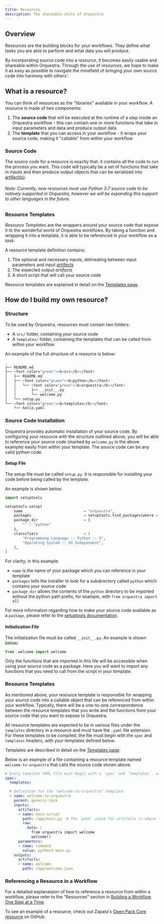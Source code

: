 ```yaml
---
title: Resources
description: The shareable units of Orquestra
---
```


## Overview

Resources are the building blocks for your workflows. They define what tasks you are able to perform and what data you will produce.

By incorporating source code into a _resource_, it becomes easily usable and shareable within Orquestra. Through the use of _resources_, we hope to make it as easy as possible to navigate the minefield of bringing your own source code into harmony with others'.  

## What is a resource? 

You can think of resources as the "libraries" available in your workflow. A resource is made of two components: 

1. The **source code** that will be executed at the runtime of a step inside an Orquestra workflow - this can contain one or more functions that take in input parameters and data and produce output data
2. The **template** that you can access in your workflow - it wraps your source code, making it "callable" from within your workflow

### Source Code

The *source code* for a resource is exactly that: it contains all the code to run the process you want. This code will typically be a set of functions that take in inputs and then produce output objects that can be serialized into [artifact(s)](https://www.orquestra.io/docs/dcs/data/artifacts/). 

###### Note: Currently, new resources must use Python 3.7 source code to be natively supported in Orquestra, however we will be expanding this support to other languages in the future.

### Resource Templates

*Resource Templates* are the wrappers around your source code that expose it to the wonderful world of Orquestra workflows. By taking a function and wrapping it into a template, it is able to be referenced in your workflow as a *task*.

A resource template definition contains:
1. The optional and necessary inputs, delineating between input parameters and input [*artifacts*](https://www.orquestra.io/docs/dcs/data/artifacts/)
2. The expected output *artifacts*
3. A short script that will call your source code

Resource templates are explained in detail on the [Templates page](https://www.orquestra.io/docs/qe/workflow/templates).

## How do I build my own resource?

### Structure

To be used by Orquestra, resources must contain two folders:
- A `src/` folder, containing your source code
- A `templates/` folder, containing the templates that can be called from within your workflow

An example of the full structure of a resource is below:

```bash
.
├── README.md
├── <font color="green"><b>src</b></font>
│   ├── README.md
│   ├── <font color="green"><b>python</b></font>
│   │   └── <font color="green"><b>orquestra</b></font>
│   │       ├── __init__.py
│   │       └── welcome.py
│   └── setup.py
└── <font color="green"><b>templates</b></font>
    └── hello.yaml
```

### Source Code Installation

Orquestra provides automatic installation of your source code. By configuring your resource with the structure outlined above, you will be able to reference your source code (marked by `welcome.py` in the above example) easily from within your template. The source code can be any valid python code.

#### Setup File

The setup file must be called `setup.py`. It is responsible for installing your code before being called by the template.

An example is shown below:

```Python
import setuptools

setuptools.setup(
    name                            = "orquestra",
    packages                        = setuptools.find_packages(where = "python"),
    package_dir                     = {
        "" : "python"
    },
    classifiers                     = (
        "Programming Language :: Python :: 3",
        "Operating System :: OS Independent",
    ),
)
```

For clarity, in this example: 
- `name` is the name of your package which you can reference in your template
- `packages` tells the installer to look for a subdirectory called `python` 
which contains your source code
- `package_dir` allows the contents of the `python` directory to be imported 
without the python path prefix, for example, with `from orquestra import all`

For more information regarding how to make your source code available as a `package`, please refer to the [setuptools documentation](https://setuptools.readthedocs.io/en/latest/setuptools.html#developer-s-guide).


#### Initialization File

The initialization file must be called `__init__.py`. An example is shown below:

```Python
from .welcome import welcome
```

Only the functions that are imported in this file will be accessible when using your source code as a package. Here you will want to import any functions that you need to call from the script in your template.

### Resource Templates

As mentioned above, your resource template is responsible for wrapping your source code into a callable object that can be referenced from within your workflow. Typically, there will be a one-to-one correspondence between the resource templates that you write and the functions from your source code that you want to expose to Orquestra.

All resource templates are expected to be in various files under the `templates` directory in a resource and must have the `.yaml` file extension. For these templates to be compiled, the file must begin with the `spec` and `templates` headers, with your templates defined below.

Templates are described in detail on the [Templates page](https://www.orquestra.io/docs/qe/workflow/templates).

Below is an example of a file containing a resource template named `welcome-to-orquestra` that calls the source code shown above.

```YAML
# Every template YAML file must begin with a `spec` and `templates`, without which your template won't compile.
spec:
  templates:

  # Definition for the "welcome-to-orquestra" template
  - name: welcome-to-orquestra
    parent: generic-task
    inputs:
      artifacts:
      - name: main-script
        path: /app/main.py  # The `path` value for artifacts is where they are placed and they must be under the `app` directory
        raw:
          data: |
            from orquestra import welcome
            welcome()
      parameters:
      - name: command
        value: python3 main.py
    outputs:
      artifacts:
      - name: welcome
        path: /app/welcome.json
```

### Referencing a Resource in a Workflow

For a detailed explanataion of how to reference a resource from within a workflow, please refer to the "Resources" section in [Building a Workflow One Step at a Time](https://www.orquestra.io/docs/qe/definingaworkflow/workflows/#building-a-workflow-one-step-at-a-time).

To see an example of a resource, check out Zapata's [Open Pack Core resource](https://github.com/zapatacomputing/open-pack-core) on GitHub.
